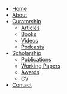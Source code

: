 <nav>
    <ul>
      <li><a href="index.html">Home</a></li>
      <li><a href="about.html">About</a></li>
      <li class="dropdown">
          <a href="curatorship.html">Curatorship</a>
          <ul class="dropdown-content">
            <li><a href="articles.html">Articles</a></li>  
            <li><a href="books.html">Books</a></li>
            <li><a href="videos.html">Videos</a></li>
            <li><a href="podcasts.html">Podcasts</a></li>
          </ul>
        </li>
      <li class="dropdown">
          <a href="research.html">Scholarship</a>
          <ul class="dropdown-content">
              <li><a href="publications.html">Publications</a></li>  
              <li><a href="working-papers.html">Working Papers</a></li>
              <li><a href="awards.html">Awards</a></li>
              <li><a href="cv.html">CV</a></li>
            </ul>
        </li>
      <li><a href="contact.html">Contact</a></li>
    </ul>
  </nav>